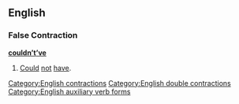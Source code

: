 ==English==

===False Contraction===
'''[[could]][[n't|n’t]][['ve|’ve]]'''

# {{nonstandard}} [[could|Could]] [[not]] [[have]].

[[Category:English contractions]]
[[Category:English double contractions]]
[[Category:English auxiliary verb forms]]